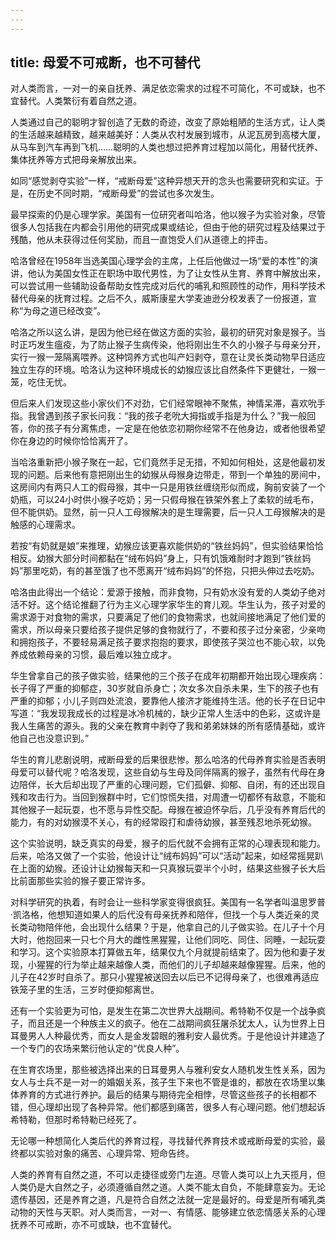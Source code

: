 ```yaml
---
---
---
```

title: 母爱不可戒断，也不可替代
---




对人类而言，一对一的亲自抚养、满足依恋需求的过程不可简化，不可或缺，也不宜替代。人类繁衍有着自然之道。

人类通过自己的聪明才智创造了无数的奇迹，改变了原始粗陋的生活方式，让人类的生活越来越精致，越来越美好：人类从农村发展到城市，从泥瓦房到高楼大厦，从马车到汽车再到飞机……聪明的人类也想过把养育过程加以简化，用替代抚养、集体抚养等方式把母亲解放出来。

如同“感觉剥夺实验”一样，“戒断母爱”这种异想天开的念头也需要研究和实证。于是，在历史不同时期，“戒断母爱”的尝试也多次发生。

最早探索的仍是心理学家。美国有一位研究者叫哈洛，他以猴子为实验对象，尽管很多人包括我在内都会引用他的研究成果或结论，但由于他的研究过程及结果过于残酷，他从未获得过任何奖励，而且一直饱受人们从道德上的抨击。

哈洛曾经在1958年当选美国心理学会的主席，上任后他做过一场“爱的本性”的演讲，他认为美国女性正在职场中取代男性，为了让女性从生育、养育中解放出来，可以尝试用一些辅助设备帮助女性完成对后代的哺乳和照顾性的动作，用科学技术替代母亲的抚育过程。之后不久，威斯康星大学麦迪逊分校发表了一份报道，宣称“为母之道已经改变”。

哈洛之所以这么讲，是因为他已经在做这方面的实验，最初的研究对象是猴子。当时正巧发生瘟疫，为了防止猴子生病传染，他将刚出生不久的小猴子与母亲分开，实行一猴一笼隔离喂养。这种饲养方式也叫产妇剥夺，意在让灵长类动物早日适应独立生存的环境。哈洛认为这种环境成长的幼猴应该比自然条件下更健壮，一猴一笼，吃住无忧。

但后来人们发现这些小家伙们不对劲，它们经常眼神不聚焦，神情呆滞，喜欢吮手指。我曾遇到孩子家长问我：“我的孩子老吮大拇指或手指是为什么？”我一般回答，你的孩子有分离焦虑，一定是在他依恋初期你经常不在他身边，或者他很希望你在身边的时候你恰恰离开了。

当哈洛重新把小猴子聚在一起，它们竟然手足无措，不知如何相处，这是他最初发现的问题。后来他有意把刚出生的幼猴从母猴身边带走，带到一个单独的房间中，这房间内有两只人工的假母猴，其中一只是用铁丝缠绕形似而成，胸前安装了一个奶瓶，可以24小时供小猴子吃奶；另一只假母猴在铁架外套上了柔软的绒毛布，但不能供奶。显然，前一只人工母猴解决的是生理需要，后一只人工母猴解决的是触感的心理需求。

若按“有奶就是娘”来推理，幼猴应该更喜欢能供奶的“铁丝妈妈”，但实验结果恰恰相反。幼猴大部分时间都黏在“绒布妈妈”身上，只有饥饿难耐时才跑到“铁丝妈妈”那里吃奶，有的甚至饿了也不愿离开“绒布妈妈”的怀抱，只把头伸过去吃奶。

哈洛由此得出一个结论：爱源于接触，而非食物，只有奶水没有爱的人类幼子绝对活不好。这个结论推翻了行为主义心理学家华生的育儿观。华生认为，孩子对爱的需求源于对食物的需求，只要满足了他们的食物需求，也就间接地满足了他们爱的需求，所以母亲只要给孩子提供足够的食物就行了，不要和孩子过分亲密，少亲吻和拥抱孩子，不要轻易满足孩子要求抱抱的要求，即使孩子哭泣也不能心软，以免养成依赖母亲的习惯，最后难以独立成才。

华生曾拿自己的孩子做实验，结果他的三个孩子在成年初期都开始出现心理疾病：长子得了严重的抑郁症，30岁就自杀身亡；次女多次自杀未果，生下的孩子也有严重的抑郁；小儿子则四处流浪，要靠他人接济才能维持生活。他的长子在日记中写道：“我发现我成长的过程是冰冷机械的，缺少正常人生活中的色彩，这或许是我人生痛苦的源头。我的父亲在教育中剥夺了我和弟弟妹妹的所有感情基础，或许他自己也没意识到。”

华生的育儿悲剧说明，戒断母爱的后果很悲惨。那么哈洛的代母养育实验是否表明母爱可以替代呢？哈洛发现，这些自幼与生母及同伴隔离的猴子，虽然有代母在身边陪伴，长大后却出现了严重的心理问题，它们孤僻、抑郁、自闭，有的还出现自残和攻击行为。当回到猴群中时，它们惊慌失措，对周遭一切都怀有敌意，不能和其他猴子一起玩耍，也不愿与异性交配。母猴在被迫怀孕后，几乎没有养育后代的能力，有的对幼猴漠不关心，有的经常殴打和虐待幼猴，甚至残忍地杀死幼猴。

这个实验说明，缺乏真实的母爱，猴子的后代就不会拥有正常的心理表现和能力。后来，哈洛又做了一个实验，他设计让“绒布妈妈”可以“活动”起来，如经常摇晃趴在上面的幼猴。还设计让幼猴每天和一只真猴玩耍半个小时，结果这些猴子长大后比前面那些实验的猴子要正常许多。

对科学研究的执着，有时会让一些科学家变得很疯狂。美国有一名学者叫温思罗普·凯洛格，他想知道如果人的后代没有母亲抚养和陪伴，但找一个与人类近亲的灵长类动物陪伴他，会出现什么结果？于是，他拿自己的儿子做实验。在儿子十个月大时，他抱回来一只七个月大的雌性黑猩猩，让他们同吃、同住、同睡，一起玩耍和学习。这个实验原本打算做五年，结果仅九个月就提前结束了。因为他和妻子发现，小猩猩的行为举止越来越像人类，而他们的儿子却越来越像猩猩。后来，他的儿子在42岁时自杀了。那只小猩猩被送回去以后已不记得母亲了，也很难再适应铁笼子里的生活，三岁时便抑郁离世。

还有一个实验更为可怕，是发生在第二次世界大战期间。希特勒不仅是一个战争疯子，而且还是一个种族主义的疯子。他在二战期间疯狂屠杀犹太人，认为世界上日耳曼男人人种最优秀，而女人是金发碧眼的雅利安人最优秀。于是他设计并建造了一个专门的农场来繁衍他认定的“优良人种”。

在生育农场里，那些被选择出来的日耳曼男人与雅利安女人随机发生性关系，因为女人与士兵不是一对一的婚姻关系，孩子生下来也不管是谁的，都放在农场里以集体养育的方式进行养护。最后的结果与期待完全相悖，尽管这些孩子的长相都不错，但心理却出现了各种异常。他们都感到痛苦，很多人有心理问题。他们想起诉希特勒，但那时希特勒已经死了。

无论哪一种想简化人类后代的养育过程，寻找替代养育技术或戒断母爱的实验，最终都以实验对象的痛苦、心理异常、短命告终。

人类的养育有自然之道，不可以走捷径或旁门左道。尽管人类可以上九天揽月，但人类仍是大自然之子，必须遵循自然之道。人类不能太自负，不能肆意妄为。无论遗传基因，还是养育之道，凡是符合自然之法就一定是最好的。母爱是所有哺乳类动物的天性与天职。对人类而言，一对一、有情感、能够建立依恋情感关系的心理抚养不可戒断，亦不可或缺，也不宜替代。
